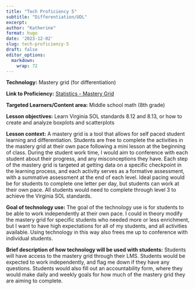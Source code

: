 ```yaml
---
title: "Tech Proficiency 5"
subtitle: "Differentiation/UDL"
excerpt: 
author: "Katherine"
format: hugo
date: '2023-12-02'
slug: tech-proficiency-5
draft: false
editor_options: 
  markdown: 
    wrap: 72
---
```


**Technology:** Mastery grid (for differentiation)

**Link to Proficiency:** [Statistics - Mastery
Grid](https://docs.google.com/document/d/1d4sIfl5kwPqcAiqj05ZDrERGuTwx6j55Ivyl_CU4pMg/edit?usp=sharing)

**Targeted Learners/Content area:** Middle school math (8th grade)

**Lesson objectives:** Learn Virginia SOL standards 8.12 and 8.13, or
how to create and analyze boxplots and scatterplots

**Lesson context:** A mastery grid is a tool that allows for self paced
student learning and differentiation. Students are free to complete the
activities in the mastery grid at their own pace following a mini lesson
at the beginning of class. During the student work time, I would aim to
conference with each student about their progress, and any
misconceptions they have. Each step of the mastery grid is targeted at
getting data on a specific checkpoint in the learning process, and each
activity serves as a formative assessment, with a summative assessment
at the end of each level. Ideal pacing would be for students to complete
one letter per day, but students can work at their own pace. All
students would need to complete through level 3 to achieve the Virginia
SOL standards. 

**Goal of technology use:** The goal of the technology use is for
students to be able to work independently at their own pace. I could in
theory modify the mastery grid for specific students who needed more or
less enrichment, but I want to have high expectations for all of my
students, and all activities available. Using technology in this way
also frees me up to conference with individual students.

**Brief description of how technology will be used with students:**
Students will have access to the mastery grid through their LMS.
Students would be expected to work independently, and flag me down if
they have any questions. Students would also fill out an accountability
form, where they would make daily and weekly goals for how much of the
mastery grid they are aiming to complete. 

  
  
